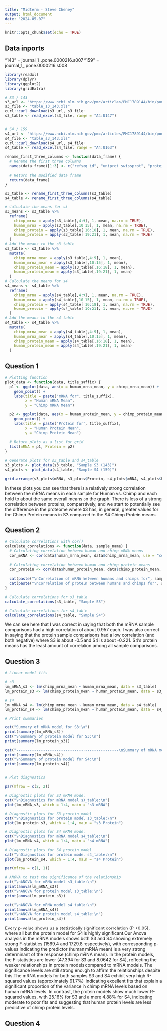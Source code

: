 ---
title: "Midterm - Steve Cheney"
output: html_document
date: "2024-05-07"
---

```{r setup, include=FALSE}
knitr::opts_chunk$set(echo = TRUE)
```

## Data inports
"143" = journal_1_.pone.0000216.s007
"159" = journal_1_.pone.0000216.s008

```{r}
library(readxl)
library(dplyr)
library(ggplot2)
library(gridExtra)
```

```{r}
# S3 / 143
s3_url <- "https://www.ncbi.nlm.nih.gov/pmc/articles/PMC1789144/bin/pone.0000216.s007.xls"
s3_file <- "table_s3_143.xls"
curl::curl_download(s3_url, s3_file)
s3_table <- read_excel(s3_file, range = "A4:U147")


# S4 / 159
s4_url <- "https://www.ncbi.nlm.nih.gov/pmc/articles/PMC1789144/bin/pone.0000216.s008.xls"
s4_file <- "table_s3_143.xls"
curl::curl_download(s4_url, s4_file)
s4_table <- read_excel(s4_file, range = "A4:U163")

rename_first_three_columns <- function(data_frame) {
  # Rename the first three columns
  names(data_frame)[1:3] <- c("refseq_id", "uniprot_swissprot", "protein_name")
  
  # Return the modified data frame
  return(data_frame)
}

s3_table <- rename_first_three_columns(s3_table)
s4_table <- rename_first_three_columns(s4_table)
```

```{r}
# Calculate the means for s3
s3_means <- s3_table %>%
  reframe(
    chimp_mrna = apply(s3_table[,4:9], 1, mean, na.rm = TRUE),
    human_mrna = apply(s3_table[,10:15], 1, mean, na.rm = TRUE),
    chimp_protein = apply(s3_table[,16:18], 1, mean, na.rm = TRUE),
    human_protein = apply(s3_table[,19:21], 1, mean, na.rm = TRUE)
  )
# Add the means to the s3 table
s3_table <- s3_table %>%
  mutate(
    chimp_mrna_mean = apply(s3_table[,4:9], 1, mean),
    human_mrna_mean = apply(s3_table[,10:15], 1, mean),
    chimp_protein_mean = apply(s3_table[,16:18], 1, mean),
    human_protein_mean = apply(s3_table[,19:21], 1, mean)
  )
# Calculate the means for s4
s4_means <- s4_table %>%
  reframe(
    chimp_mrna = apply(s4_table[,4:9], 1, mean, na.rm = TRUE),
    human_mrna = apply(s4_table[,10:15], 1, mean, na.rm = TRUE),
    chimp_protein = apply(s4_table[,16:18], 1, mean, na.rm = TRUE),
    human_protein = apply(s4_table[,19:21], 1, mean, na.rm = TRUE)
  )
# Add the means to the s4 table
s4_table <- s4_table %>%
  mutate(
    chimp_mrna_mean = apply(s4_table[,4:9], 1, mean),
    human_mrna_mean = apply(s4_table[,10:15], 1, mean),
    chimp_protein_mean = apply(s4_table[,16:18], 1, mean),
    human_protein_mean = apply(s4_table[,19:21], 1, mean)
  )
```

## Question 1
```{r}
# Plotting function
plot_data <- function(data, title_suffix) {
  p1 <- ggplot(data, aes(x = human_mrna_mean, y = chimp_mrna_mean)) +
    geom_point() +
    labs(title = paste("mRNA for", title_suffix),
         x = "Human mRNA Mean",
         y = "Chimp mRNA Mean")
  
  p2 <- ggplot(data, aes(x = human_protein_mean, y = chimp_protein_mean)) +
    geom_point() +
    labs(title = paste("Protein for", title_suffix),
         x = "Human Protein Mean",
         y = "Chimp Protein Mean")
  
  # Return plots as a list for grid
  list(mRNA = p1, Protein = p2)
}

# Generate plots for s3_table and s4_table
s3_plots <- plot_data(s3_table, "Sample S3 (143)")
s4_plots <- plot_data(s4_table, "Sample S4 (159)")

grid.arrange(s3_plots$mRNA, s3_plots$Protein, s4_plots$mRNA, s4_plots$Protein, ncol = 2)
```

In these plots you can see that there is a relatively strong correlation between the mRNA means in each sample for Human vs. Chimp and each hold to about the same overall means on the graph. There is less of a strong correlation between proteins, comparatively, and we start to potentially see the difference in the proteome where S3 has, in general, greater values for the Chimp Protein means in S3 compared to the S4 Chimp Protein means.

## Question 2
```{r}
# Calculate correlations with cor()
calculate_correlations <- function(data, sample_name) {
  # Calculating correlation between human and chimp mRNA means
  cor_mRNA <- cor(data$human_mrna_mean, data$chimp_mrna_mean, use = "complete.obs")
  
  # Calculating correlation between human and chimp protein means
  cor_protein <- cor(data$human_protein_mean, data$chimp_protein_mean, use = "complete.obs")
  
  cat(paste("\nCorrelation of mRNA between humans and chimps for", sample_name, ":", cor_mRNA))
  cat(paste("\nCorrelation of protein between humans and chimps for", sample_name, ":", cor_protein))
}

# Calculate correlations for s3_table
calculate_correlations(s3_table, "Sample S3")

# Calculate correlations for s4_table
calculate_correlations(s4_table, "Sample S4")

```

We can see here that I was correct in saying that both the mRNA sample comparisons had a high correlation of about 0.957 each. I was also correct in saying that the protein sample comparisons had a low correlation (and both negative) where S3 is about -0.5 and S4 is about -0.221. S4's protein means has the least amount of correlation among all sample comparisons.

## Question 3
```{r}
# Linear model fits

# s3
lm_mRNA_s3 <- lm(chimp_mrna_mean ~ human_mrna_mean, data = s3_table)
lm_protein_s3 <- lm(chimp_protein_mean ~ human_protein_mean, data = s3_table)

# s4
lm_mRNA_s4 <- lm(chimp_mrna_mean ~ human_mrna_mean, data = s4_table)
lm_protein_s4 <- lm(chimp_protein_mean ~ human_protein_mean, data = s4_table)

# Print summaries

cat("Summary of mRNA model for S3:\n")
print(summary(lm_mRNA_s3))
cat("\nSummary of protein model for S3:\n")
print(summary(lm_protein_s3))

cat("----------------------------------------------\nSummary of mRNA model for S4:\n")
print(summary(lm_mRNA_s4))
cat("\nSummary of protein model for S4:\n")
print(summary(lm_protein_s4))


# Plot diagnostics

par(mfrow = c(2, 2))

# Diagnostic plots for S3 mRNA model
cat("\nDiagnostics for mRNA model s3_table:\n")
plot(lm_mRNA_s3, which = 1:4, main = "s3 mRNA")

# Diagnostic plots for S3 protein model
cat("\nDiagnostics for protein model s3_table:\n")
plot(lm_protein_s3, which = 1:4, main = "s3 Protein")

# Diagnostic plots for S4 mRNA model
cat("\nDiagnostics for mRNA model s4_table:\n")
plot(lm_mRNA_s4, which = 1:4, main = "s4 mRNA")

# Diagnostic plots for S4 protein model
cat("\nDiagnostics for protein model s4_table:\n")
plot(lm_protein_s4, which = 1:4, main = "s4 Protein")

par(mfrow = c(1, 1))

# ANOVA to test the significance of the relationship
cat("\nANOVA for mRNA model s3_table:\n")
print(anova(lm_mRNA_s3))
cat("\nANOVA for protein model s3_table:\n")
print(anova(lm_protein_s3))

cat("\nANOVA for mRNA model s4_table:\n")
print(anova(lm_mRNA_s4))
cat("\nANOVA for protein model s4_table:\n")
print(anova(lm_protein_s4))

```

Every p-value shows us a statistically significant correlation (P <0.05), where all but the protein model for S4 is highly significant.Our Anova analysis in the mRNA models shows both S3 and S4 showing extremely strong F-statistics (1569.4 and 1729.8 respectively), with corresponding p-values indicating the predictor (human mRNA mean) is a very strong determinant of the response (chimp mRNA mean). In the protein models, the F-statistics are lower (47.394 for S3 and 8.0642 for S4), reflecting the weaker relationships in protein models compared to mRNA models. The significance levels are still strong enough to affirm the relationships despite this.The mRNA models for both samples S3 and S4 exhibit very high R-squared values (approximately 91.7%), indicating excellent fits that explain a significant proportion of the variance in chimp mRNA levels based on human mRNA levels. In contrast, the protein models show much lower R-squared values, with 25.16% for S3 and a mere 4.88% for S4, indicating moderate to poor fits and suggesting that human protein levels are less predictive of chimp protein levels.

## Question 4





